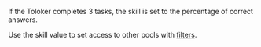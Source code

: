 <Image width="700px" withBackground imageId="1c42baddfa0674702c7406ff5c7623b2" alt="" />

  If the Toloker completes 3 tasks, the skill is set to the percentage of correct answers.

  Use the skill value to set access to other pools with [filters](/docs/guide/filters).

  <Cut title="Example of filter settings">

  <Image width="700px" withBackground imageId="1677773315899" alt="" />

  </Cut>